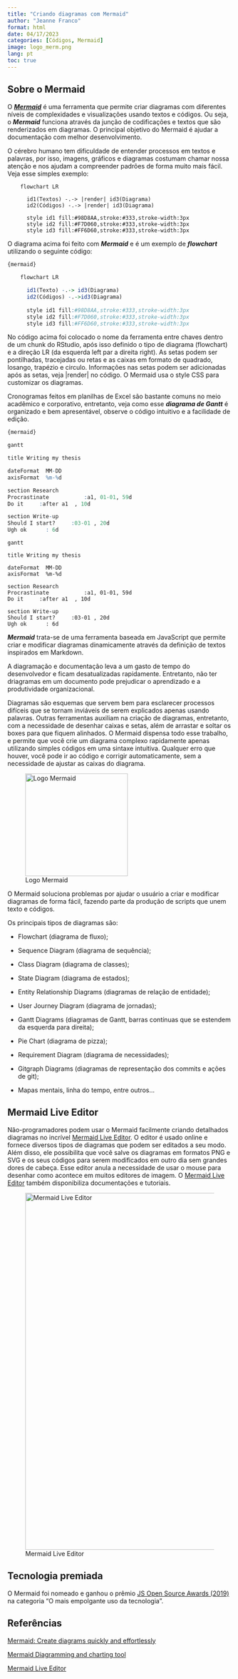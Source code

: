 ---
title: "Criando diagramas com Mermaid"
author: "Jeanne Franco"
format: html
date: 04/17/2023
categories: [Códigos, Mermaid]
image: logo_merm.png
lang: pt
toc: true
---

## Sobre o Mermaid

O [***Mermaid***](https://mermaid.js.org/) é uma ferramenta que permite criar diagramas com diferentes níveis de complexidades e visualizações usando textos e códigos. Ou seja, o ***Mermaid*** funciona através da junção de codificações e textos que são renderizados em diagramas. O principal objetivo do Mermaid é ajudar a documentação com melhor desenvolvimento.

O cérebro humano tem dificuldade de entender processos em textos e palavras, por isso, imagens, gráficos e diagramas costumam chamar nossa atenção e nos ajudam a compreender padrões de forma muito mais fácil. Veja esse simples exemplo:

```{mermaid}

    flowchart LR

      id1(Textos) -.-> |render| id3(Diagrama)
      id2(Códigos) -.-> |render| id3(Diagrama)
      
      style id1 fill:#98D8AA,stroke:#333,stroke-width:3px
      style id2 fill:#F7D060,stroke:#333,stroke-width:3px
      style id3 fill:#FF6D60,stroke:#333,stroke-width:3px
```

O diagrama acima foi feito com ***Mermaid*** e é um exemplo de ***flowchart*** utilizando o seguinte código:

::: callout-note
``` r
{mermaid}
    
    flowchart LR

      id1(Texto) -.-> id3(Diagrama)
      id2(Códigos) -.->id3(Diagrama)
      
      style id1 fill:#98D8AA,stroke:#333,stroke-width:3px
      style id2 fill:#F7D060,stroke:#333,stroke-width:3px
      style id3 fill:#FF6D60,stroke:#333,stroke-width:3px
```
:::

No código acima foi colocado o nome da ferramenta entre chaves dentro de um chunk do RStudio, após isso definido o tipo de diagrama (flowchart) e a direção LR (da esquerda left par a direita right). As setas podem ser pontilhadas, tracejadas ou retas e as caixas em formato de quadrado, losango, trapézio e circulo. Informações nas setas podem ser adicionadas após as setas, veja \|render\| no código. O Mermaid usa o style CSS para customizar os diagramas.

Cronogramas feitos em planilhas de Excel são bastante comuns no meio acadêmico e corporativo, entretanto, veja como esse ***diagrama de Gantt*** é organizado e bem apresentável, observe o código intuitivo e a facilidade de edição.

::: callout-note
``` r
{mermaid}

gantt

title Writing my thesis

dateFormat  MM-DD
axisFormat  %m-%d

section Research
Procrastinate           :a1, 01-01, 59d
Do it     :after a1  , 10d

section Write-up
Should I start?     :03-01 , 20d
Ugh ok      : 6d
```
:::

```{mermaid}

gantt

title Writing my thesis

dateFormat  MM-DD
axisFormat  %m-%d

section Research
Procrastinate           :a1, 01-01, 59d
Do it     :after a1  , 10d

section Write-up
Should I start?     :03-01 , 20d
Ugh ok      : 6d

```

***Mermaid*** trata-se de uma ferramenta baseada em JavaScript que permite criar e modificar diagramas dinamicamente através da definição de textos inspirados em Markdown.

A diagramação e documentação leva a um gasto de tempo do desenvolvedor e ficam desatualizadas rapidamente. Entretanto, não ter driagramas em um documento pode prejudicar o aprendizado e a produtividade organizacional.

Diagramas são esquemas que servem bem para esclarecer processos difíceis que se tornam inviáveis de serem explicados apenas usando palavras. Outras ferramentas auxiliam na criação de diagramas, entretanto, com a necessidade de desenhar caixas e setas, além de arrastar e soltar os boxes para que fiquem alinhados. O Mermaid dispensa todo esse trabalho, e permite que você crie um diagrama complexo rapidamente apenas utilizando simples códigos em uma sintaxe intuitiva. Qualquer erro que houver, você pode ir ao código e corrigir automaticamente, sem a necessidade de ajustar as caixas do diagrama.

![Logo Mermaid](https://www.mermaidchart.com/img/icon-logo.svg){fig-align="center" width="230"}

O Mermaid soluciona problemas por ajudar o usuário a criar e modificar diagramas de forma fácil, fazendo parte da produção de scripts que unem texto e códigos.

Os principais tipos de diagramas são:

-   Flowchart (diagrama de fluxo);

-   Sequence Diagram (diagrama de sequência);

-   Class Diagram (diagrama de classes);

-   State Diagram (diagrama de estados);

-   Entity Relationship Diagrams (diagramas de relação de entidade);

-   User Journey Diagram (diagrama de jornadas);

-   Gantt Diagrams (diagramas de Gantt, barras contínuas que se estendem da esquerda para direita);

-   Pie Chart (diagrama de pizza);

-   Requirement Diagram (diagrama de necessidades);

-   Gitgraph Diagrams (diagramas de representação dos commits e ações de git);

-   Mapas mentais, linha do tempo, entre outros...

## Mermaid Live Editor

Não-programadores podem usar o Mermaid facilmente criando detalhados diagramas no incrível [Mermaid Live Editor](https://mermaid.live/edit#pako:eNpVjstqw0AMRX9FaNVC_ANeFBq7zSbQQrPzZCFsOTMk80CWCcH2v3ccb1qtxD3nCk3Yxo6xxP4W760lUTjVJkCe96ay4gb1NJyhKN7mAyv4GPgxw_7lEGGwMSUXLq-bv18lqKbjqjGodeG6bKh69r8Cz1A3R0oa0_kvOd3jDB-N-7b5_H9ihXPrs-mp7KloSaAieSq4Q8_iyXX5_WlNDKplzwbLvHYkV4MmLNmjUePPI7RYqoy8wzF1pFw7ugj5LVx-AfLqVWg). O editor é usado online e fornece diversos tipos de diagramas que podem ser editados a seu modo. Além disso, ele possibilita que você salve os diagramas em formatos PNG e SVG e os seus códigos para serem modificados em outro dia sem grandes dores de cabeça. Esse editor anula a necessidade de usar o mouse para desenhar como acontece em muitos editores de imagem. O [Mermaid Live Editor](https://mermaid.live/edit#pako:eNpVjstqw0AMRX9FaNVC_ANeFBq7zSbQQrPzZCFsOTMk80CWCcH2v3ccb1qtxD3nCk3Yxo6xxP4W760lUTjVJkCe96ay4gb1NJyhKN7mAyv4GPgxw_7lEGGwMSUXLq-bv18lqKbjqjGodeG6bKh69r8Cz1A3R0oa0_kvOd3jDB-N-7b5_H9ihXPrs-mp7KloSaAieSq4Q8_iyXX5_WlNDKplzwbLvHYkV4MmLNmjUePPI7RYqoy8wzF1pFw7ugj5LVx-AfLqVWg) também disponibiliza documentações e tutoriais.

![Mermaid Live Editor](mermaid.png){fig-align="center" width="800"}

## Tecnologia premiada

O Mermaid foi nomeado e ganhou o prêmio [JS Open Source Awards (2019)](https://osawards.com/javascript/#nominees) na categoria "O mais empolgante uso da tecnologia".

## Referências

[Mermaid: Create diagrams quickly and effortlessly](https://towardsdatascience.com/mermaid-create-diagrams-quickly-and-effortlessly-d236e23d6d58)

[Mermaid Diagramming and charting tool](https://mermaid.js.org/)

[Mermaid Live Editor](https://mermaid.live/edit#pako:eNptkL0KAjEMgF8lZvXuBW5QBAcVnNykS2ijV2wbrS0i4rubu9PNTPn5vkDyQiuOscM73yony2tP50zRJNBYBW-5XSzmO-lTBxsOQWDIG-jlAZQZnlKXf-EJs5QGBHqmDJG_6DBrFW1HRxf7yW5gOxojrdrsP76FE3OAc2YqM2wwco7knV7xGgSDpefIBjtNHeWLQZPeylEtcngmi13JlRusV0fld_GveaV0FNHyROGuNTtfJO-nL43Pen8Afy9jnw)
